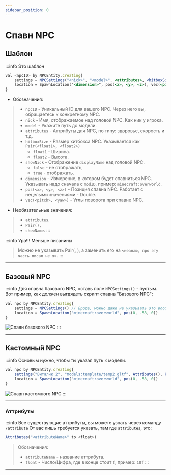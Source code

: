 ```yaml
---
sidebar_position: 0
---
```


# Спавн NPC

## Шаблон

:::info Это шаблон

```jsx
val <npcID> by NPCEntity.creating{
    settings = NPCSettings("<nick>", "<model>", <attributes>, <hitboxSize>, <showNick>)
    location = SpawnLocation("<dimension>", pos(<x>, <y>, <z>), vec(<pitch>, <yaw>))
}
```

- Обозначения:
> - `npcID` - Уникальный ID для вашего NPC. Через него вы, обращаетесь к конкретному NPC. 
> - `nick` - Имя, отображаемое над головой NPC. Как ник у игрока. 
> - `model` - Укажите путь до модели. 
> - `attributes` - Аттрибуты для NPC, по типу: здоровье, скорость и т.д. 
> - `hitboxSize` - Размер хитбокса NPC. Указывается как `Pair(<float1>, <float2>)`
>   - `float1` - Ширина. 
>   - `float2` - Высота. 
> - `showNick` - Отображение `displayName` над головой NPC. 
>   - `false` - не отображать, 
>   - `true` - отображать. 
> - `dimension` - Измерение, в котором будет спавниться NPC. Указывать надо сначала с `modID`, пример: `minecraft:overworld`. 
> - `pos(<x>, <y>, <z>)` - Позиция спавна NPC. Работает с нецелыми значениями - Double.  
> - `vec(<pitch>, <yaw>)` - Углы поворота при спавне NPC. 

- Необязательные значения:
> - `attributes`. 
> - `Pair(),` 
> - `showName`.
:::

:::info Ура!!! Меньше писанины
> Можно не указывать Pair(<float1>, <float2>), а заменить его на `<незнаю, про эту часть писал не я>`.
:::

---

## Базовый NPC

:::info Для спавна базового NPC, оставь поле `NPCSettings()` - пустым.
Вот пример, как должен выгдядеть скрипт спавна "Базового NPC":
```jsx
val npc by NPCEntity.creating{
    settings = NPCSettings() // Вроде, можно даже не указывать это вообще
    location = SpawnLocation("minecraft:overworld", pos(0, -58, 0))
}
```
![Спавн базового NPC](../../.resourses/spawn-basic-npc.gif)
:::

---

## Кастомный NPC

:::info Основым нужно, чтобы ты указал путь к модели.
```jsx
val npc by NPCEntity.creating{
    settings("Виталик 2", "models:template/temp2.gltf", Attributes(), Pair(1f, 1f), true)
    location = SpawnLocation("minecraft:overworld", pos(0, -58, 0))
}
```
![Спавн кастомного NPC](../../.resourses/spawn-custom-npc.gif)
:::

---

### Аттрибуты

:::info Все существующие аттрибуты, вы можете узнать через команду `/attribute`
От вас лишь требуется указать, там где `attributes`, это:
```jsx
Attributes("<attributeName>" to <float>)
```
> Обозначения:
> - `attributeName` - название аттрибута.
> - `float` - Число/Цифра, где в конце стоит `f`, пример: `10f`
:::

---
